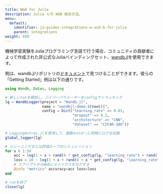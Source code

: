 ---
title: W&B for Julia
description: Julia との W&B 統合方法。
menu:
  default:
    identifier: ja-guides-integrations-w-and-b-for-julia
    parent: integrations
weight: 450
---

機械学習実験をJuliaプログラミング言語で行う場合、コミュニティの貢献者によって作成された非公式なJuliaバインディングセット、[wandb.jl](https://github.com/avik-pal/Wandb.jl)を使用できます。

例は、wandb.jlリポジトリの[ドキュメント](https://github.com/avik-pal/Wandb.jl/tree/main/docs/src/examples)で見つけることができます。彼らの「Getting Started」例は以下の通りです。

```julia
using Wandb, Dates, Logging

# 新しいrunを開始し、ハイパーパラメーターをconfigでトラッキング
lg = WandbLogger(project = "Wandb.jl",
                 name = "wandbjl-demo-$(now())",
                 config = Dict("learning_rate" => 0.01,
                               "dropout" => 0.2,
                               "architecture" => "CNN",
                               "dataset" => "CIFAR-100"))

# LoggingExtras.jlを使用して、複数のロガーに同時にログを記録
global_logger(lg)

# トレーニングまたは評価ループのシミュレーション
for x ∈ 1:50
    acc = log(1 + x + rand() * get_config(lg, "learning_rate") + rand() + get_config(lg, "dropout"))
    loss = 10 - log(1 + x + rand() + x * get_config(lg, "learning_rate") + rand() + get_config(lg, "dropout"))
    # スクリプトからW&Bにメトリクスをログする
    @info "metrics" accuracy=acc loss=loss
end

# runを終了
close(lg)
```